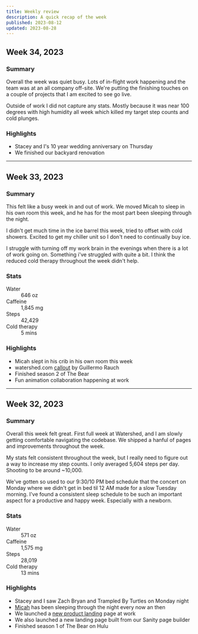 ```yaml
---
title: Weekly review
description: A quick recap of the week
published: 2023-08-12
updated: 2023-08-28
---
```


## <span>Week 34, 2023</span>

### Summary

Overall the week was quiet busy. Lots of in-flight work happening and the team was at an all company off-site. We're putting the finishing touches on a couple of projects that I am excited to see go live.

Outside of work I did not capture any stats. Mostly because it was near 100 degrees with high humidity all week which killed my target step counts and cold plunges.

### Highlights

- Stacey and I's 10 year wedding anniversary on Thursday
- We finished our backyard renovation

---

## <span>Week 33, 2023</span>

### Summary

This felt like a busy week in and out of work. We moved Micah to sleep in his own room this week, and he has for the most part been sleeping through the night.

I didn't get much time in the ice barrel this week, tried to offset with cold showers. Excited to get my chiller unit so I don't need to continually buy ice.

I struggle with turning off my work brain in the evenings when there is a lot of work going on. Something i've struggled with quite a bit. I think the reduced cold therapy throughout the week didn't help.

### Stats

<dl>
  <dt>Water</dt>
  <dd>646 oz</dd>
  <dt>Caffeine</dt>
  <dd>1,845 mg</dd>
  <dt>Steps</dt>
  <dd>42,429</dd>
  <dt>Cold therapy</dt>
  <dd>5 mins</dd>
</dl>

### Highlights

- Micah slept in his crib in his own room this week
- watershed.com [callout](https://twitter.com/rauchg/status/1693071254998196397) by Guillermo Rauch
- Finished season 2 of The Bear
- Fun animation collaboration happening at work

---

## <span>Week 32, 2023</span>

### Summary

Overall this week felt great. First full week at Watershed, and I am slowly getting comfortable navigating the codebase. We shipped a hanful of pages and improvements throughout the week.

My stats felt consistent throughout the week, but I really need to figure out a way to increase my step counts. I only averaged 5,604 steps per day. Shooting to be around ~10,000.

We've gotten so used to our 9:30/10 PM bed schedule that the concert on Monday where we didn't get in bed til 12 AM made for a slow Tuesday morning. I've found a consistent sleep schedule to be such an important aspect for a productive and happy week. Especially with a newborn.

### Stats

<dl>
  <dt>Water</dt>
  <dd>571 oz</dd>
  <dt>Caffeine</dt>
  <dd>1,575 mg</dd>
  <dt>Steps</dt>
  <dd>28,019</dd>
  <dt>Cold therapy</dt>
  <dd>13 mins</dd>
</dl>

### Highlights

- Stacey and I saw Zach Bryan and Trampled By Turtles on Monday night
- [Micah](/micah-lee-carpenter) has been sleeping through the night every now an then
- We launched a [new product landing](https://watershed.com/product) page at work
- We also launched a new landing page built from our Sanity page builder
- Finished season 1 of The Bear on Hulu
